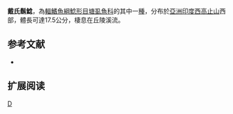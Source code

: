 {{Speciesbox 
| taxon = Clarias dayi
| status = NE
| status_system = IUCN3.1
| authority = [[Hora|Hora]], 1936
| synonyms = *''Clarias dussumieri dayi''<br /><small>Hora, 1936</small>
}}

'''戴氏鬍鯰'''，為[[輻鰭魚綱|輻鰭魚綱]][[鯰形目|鯰形目]][[塘虱魚科|塘虱魚科]]的其中一[[種|種]]，分布於[[亞洲|亞洲]][[印度|印度]][[西高止山|西高止山]]西部，體長可達17.5公分，棲息在丘陵溪流。

==参考文献==
*{{FishBase_species|genus=Clarias|species=dayi|year=2011|month=12}}

== 扩展阅读 ==
{{refbegin}}
{{wikispecies-inline|Clarias dayi|戴氏鬍鯰}}
{{refend}}
{{Taxonbar|from=Q5726935}}

[[Category:鬍鯰屬|D]]